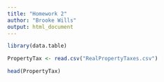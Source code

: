 ```yaml
---
title: "Homework 2"
author: "Brooke Wills"
output: html_document
---
```

```r
library(data.table)

PropertyTax <- read.csv("RealPropertyTaxes.csv")

head(PropertyTax)
```

